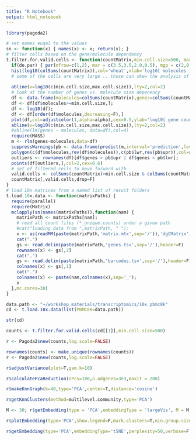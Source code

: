 ```yaml
---
title: "R Notebook"
output: html_notebook
---
```


```r
library(pagoda2)

# set names euqal to the values
sn <- function(x) { names(x) <- x; return(x); }
# filter cells based on the gene/molecule dependency
t.filter.for.valid.cells <- function(countMatrix,min.cell.size=500, max.cell.size=5e4,p.level=min(1e-3,1/ncol(countMatrix)),alpha=0.1,do.par=T) {
  if(do.par) { par(mfrow=c(1,2), mar = c(3.5,3.5,2.0,0.5), mgp = c(2,0.65,0), cex = 1.0);}
  hist(log10(colSums(countMatrix)),col='wheat',xlab='log10[ molecules ]',main='') 
  # some of the cells are very large .. those can skew the analysis of more subtle populations (too much bias) .. letting them in here though
  
  abline(v=log10(c(min.cell.size,max.cell.size)),lty=2,col=2)
  # look at the number of genes vs. molecule size depenency
  df <- data.frame(molecules=colSums(countMatrix),genes=colSums(countMatrix>0)); 
  df <- df[df$molecules>=min.cell.size,];
  df <- log10(df);
  df <- df[order(df$molecules,decreasing=F),]
  plot(df,col=adjustcolor(1,alpha=alpha),cex=0.5,ylab='log10[ gene counts]',xlab='log10[ molecule counts]')
  abline(v=log10(c(min.cell.size,max.cell.size)),lty=2,col=2)
  #abline(lm(genes ~ molecules, data=df),col=4)
  require(MASS)  
  m <- rlm(genes~molecules,data=df)
  suppressWarnings(pb <- data.frame(predict(m,interval='prediction',level = 1-p.level,type="response")))
  polygon(c(df$molecules,rev(df$molecules)),c(pb$lwr,rev(pb$upr)),col=adjustcolor(2,alpha=0.1),border = NA)
  outliers <- rownames(df)[df$genes > pb$upr | df$genes < pb$lwr];
  points(df[outliers,],col=2,cex=0.6)
  # set of filtered cells to move forward with  
  valid.cells <- colSums(countMatrix)>min.cell.size & colSums(countMatrix)<max.cell.size & !(colnames(countMatrix) %in% outliers)
  countMatrix[,valid.cells,drop=F]
}
# load 10x matrices from a named list of result folders
t.load.10x.data <- function(matrixPaths) {
  require(parallel)
  require(Matrix)
  mclapply(sn(names(matrixPaths)),function(nam) {
    matrixPath <- matrixPaths[nam];
    # read all count files (*_unique.counts) under a given path
    #cat("loading data from ",matrixPath, " ");
    x <- as(readMM(paste(matrixPath,'matrix.mtx',sep='/')),'dgCMatrix'); # convert to the required sparse matrix representation
    cat(".")
    gs <- read.delim(paste(matrixPath,'genes.tsv',sep='/'),header=F)
    rownames(x) <- gs[,2]
    cat(".")
    gs <- read.delim(paste(matrixPath,'barcodes.tsv',sep='/'),header=F)
    colnames(x) <- gs[,1]
    cat(".")
    colnames(x) <- paste(nam,colnames(x),sep='_');
    x
  },mc.cores=30)
}
```


```r
data.path <- "~/workshop_materials/transcriptomics/10x_pbmc8k"
cd <- t.load.10x.data(list(PBMC8K=data.path))
```
```r
str(cd)
```

```r
counts <- t.filter.for.valid.cells(cd[[1]],min.cell.size=500)
```

```r
r <- Pagoda2$new(counts,log.scale=FALSE)
```

```r
rownames(counts) <- make.unique(rownames(counts))
r <- Pagoda2$new(counts,log.scale=FALSE)
```


```r
r$adjustVariance(plot=T,gam.k=10)
```


```r
r$calculatePcaReduction(nPcs=100,n.odgenes=3e3,maxit = 200)
```

```r
r$makeKnnGraph(k=40,type='PCA',center=T,distance='cosine')
```

```r
r$getKnnClusters(method=multilevel.community,type='PCA')
```

```r
M <- 30; r$getEmbedding(type = 'PCA',embeddingType = 'largeVis', M = M,  perplexity = 30,  gamma = 1 / M,  alpha = 1)
```


```r
r$plotEmbedding(type='PCA',show.legend=F,mark.clusters=T,min.group.size=50,shuffle.colors=F,mark.cluster.cex=1,alpha=0.1,main='clusters (lV)')
```

```r
r$getEmbedding(type='PCA',embeddingType='tSNE',perplexity=50,verbose=F,n.cores=2)
```

